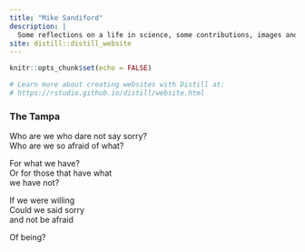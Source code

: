 ```yaml
---
title: "Mike Sandiford"
description: |
  Some reflections on a life in science, some contributions, images and some anecdotes. 
site: distill::distill_website
---
```


```r
knitr::opts_chunk$set(echo = FALSE)

# Learn more about creating websites with Distill at:
# https://rstudio.github.io/distill/website.html

```

### The Tampa

Who are we who dare not say sorry?\
Who are we so afraid of what? 


For what we have?\
Or for those that have what\
we have not?


If we were willing\
Could we said sorry\
and not be afraid

Of being?	
